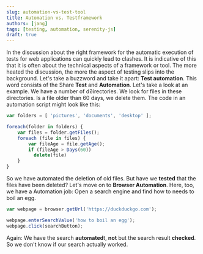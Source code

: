 ```yaml
---
slug: automation-vs-test-tool
title: Automation vs. Testframework
authors: [jang]
tags: [testing, automation, serenity-js]
draft: true
---
```


In the discussion about the right framework for the automatic execution of tests
for web applications can quickly lead to clashes. It is indicative of this 
that it is often about the technical aspects of a framework or tool. 
The more heated the discussion, the more the aspect of testing slips into the background. 
Let's take a buzzword and take it apart: **Test automation**. 
This word consists of the Share **Test** and **Automation**. 
Let's take a look at an example. We have a number of d∂irectories. 
We look for files in these directories. 
Is a file older than 60 days, we delete them. The code in an automation script might look like this:

```ts
var folders = [ 'pictures', 'documents', 'desktop' ];

foreach(folder in folders) {
    var files = folder.getFiles();
    foreach (file in files) {
        var fileAge = file.getAge();
        if (fileAge > Days(60))
          delete(file)
    }
}
```

So we have automated the deletion of old files. But have we **tested** that the files have been deleted? Let's move on to **Browser Automation**. Here, too, we have a Automation job: Open a search engine and find how to needs to boil an egg.

```ts
var webpage = browser.getUrl('https://duckduckgo.com');

webpage.enterSearchValue('how to boil an egg');
webpage.click(searchButton);

```

Again: We have the search **automated**t, **not** but the search result **checked**. So we don't know if our search actually worked.